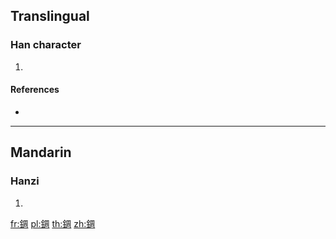 {{character info/new}}
==Translingual==

===Han character===
{{Han char|rn=167|rad=金|as=08|sn=16|four=87120|canj=CBGR}}

# {{defn|Han|sort=金08}}

====References====
* {{Han ref|kx=1312.100|dkj=40577|dj=1813.060|hdz=64223.010|uh=932D|ud=37677|bh=EBEB|bd=60395}}

----

==Mandarin==

===Hanzi===
{{cmn-hanzi|pin=[[táo]] ([[tao2]])|wg=t'ao<sup>2</sup>}}

# {{defn|lang=cmn|sort=金08}}

[[fr:錭]]
[[pl:錭]]
[[th:錭]]
[[zh:錭]]